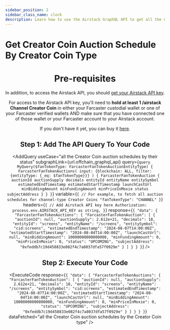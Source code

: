 ```yaml
---
sidebar_position: 2
sidebar_class_name: clock
description: Learn how to use the Airstack GraphQL API to get all the Creator Coin auction schedules by the Creator Coin type.
---
```



# Get Creator Coin Auction Schedule By Creator Coin Type

<Header
  useCase="all the Creator Coin auction schedules by the Creator Coin type"
  apiName="Airstack GraphQL"
/>

# Pre-requisites

<Prerequisites apiName="Airstack GraphQL" additionalDependencies="dotenv" />

In addition, to access the Airstack API, you should [get your Airstack API key](https://docs.airstack.xyz/airstack-docs-and-faqs/get-started/get-api-key).

For access to the Airstack API key, you'll need to **hold at least 1 /airstack Channel Creator Coin** in either your Farcaster custodial wallet or one of your Farcaster verified wallets AND make sure that you have connected one of those wallet or your Farcaster account to your Airstack account.

If you don't have it yet, you can buy it [here](https://www.airstack.xyz/channels/airstack).

## Step 1: Add The API Query To Your Code

<AddQuery
  useCase="all the Creator Coin auction schedules by their status"
  subgraphLink={url.offchain_graphql_api}
  query={`query MyQuery($fanTokenType: FarcasterFanTokenAuctionEntityType) {
  FarcasterFanTokenAuctions(
    input: {blockchain: ALL, filter: {entityType: {_eq: $fanTokenType}}}
  ) {
    FarcasterFanTokenAuction {
      auctionId
      auctionSupply
      decimals
      entityId
      entityName
      entitySymbol
      estimatedEndTimestamp
      estimatedStartTimestamp
      launchCastUrl
      minBiddingAmount
      minFundingAmount
      minPriceInMoxie
      status
      subjectAddress
    }
  }
}`}
  variable={`{
  // For example, to fetch all auction schedules for channel-type Creator Coins
  "fanTokenType": "CHANNEL"
}`}
  headers={`{
  // Add Airstack API key here
  Authorization: process.env.AIRSTACK_API_KEY as string,
}`}
  response={`{
  "data": {
    "FarcasterFanTokenAuctions": {
      "FarcasterFanTokenAuction": [
        {
          "auctionId": null,
          "auctionSupply": 2.612e+21,
          "decimals": 18,
          "entityId": "screens",
          "entityName": "/screens",
          "entitySymbol": "cid:screens",
          "estimatedEndTimestamp": "2024-08-07T14:00:00Z",
          "estimatedStartTimestamp": "2024-08-04T14:00:00Z",
          "launchCastUrl": null,
          "minBiddingAmount": 10000000000000000,
          "minFundingAmount": 0,
          "minPriceInMoxie": 0,
          "status": "UPCOMING",
          "subjectAddress": "0xfeddb7c19d458833e082f4c7a8037dfa57f0929e"
        }
      ]
    }
  }
}`}
/>

## Step 2: Execute Your Code

<ExecuteCode
  response={`{
  "data": {
    "FarcasterFanTokenAuctions": {
      "FarcasterFanTokenAuction": [
        {
          "auctionId": null,
          "auctionSupply": 2.612e+21,
          "decimals": 18,
          "entityId": "screens",
          "entityName": "/screens",
          "entitySymbol": "cid:screens",
          "estimatedEndTimestamp": "2024-08-07T14:00:00Z",
          "estimatedStartTimestamp": "2024-08-04T14:00:00Z",
          "launchCastUrl": null,
          "minBiddingAmount": 10000000000000000,
          "minFundingAmount": 0,
          "minPriceInMoxie": 0,
          "status": "UPCOMING",
          "subjectAddress": "0xfeddb7c19d458833e082f4c7a8037dfa57f0929e"
        }
      ]
    }
  }
}`}
  dataFetched="all the Creator Coin auction schedules by the Creator Coin type"
/>

<DeveloperSupport />
